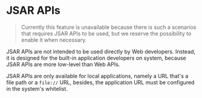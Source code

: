 # JSAR APIs

> Currently this feature is unavailable because there is such a scenarios that requires JSAR APIs to be used, but we reserve the possibility to enable it when necessary.

JSAR APIs are not intended to be used directly by Web developers. Instead, it is designed for the built-in application developers on system, because JSAR APIs are more low-level than Web APIs.

JSAR APIs are only available for local applications, namely a URL that's a file path or a `file://` URL, besides, the application URL must be configured in the system's whitelist.
